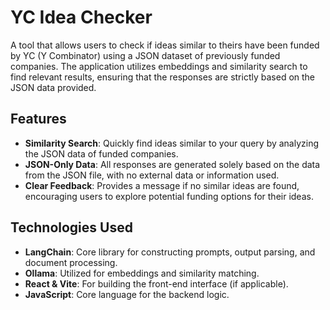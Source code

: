 # YC Idea Checker

A tool that allows users to check if ideas similar to theirs have been funded by YC (Y Combinator) using a JSON dataset of previously funded companies. The application utilizes embeddings and similarity search to find relevant results, ensuring that the responses are strictly based on the JSON data provided.

## Features

- **Similarity Search**: Quickly find ideas similar to your query by analyzing the JSON data of funded companies.
- **JSON-Only Data**: All responses are generated solely based on the data from the JSON file, with no external data or information used.
- **Clear Feedback**: Provides a message if no similar ideas are found, encouraging users to explore potential funding options for their ideas.

## Technologies Used

- **LangChain**: Core library for constructing prompts, output parsing, and document processing.
- **Ollama**: Utilized for embeddings and similarity matching.
- **React & Vite**: For building the front-end interface (if applicable).
- **JavaScript**: Core language for the backend logic.